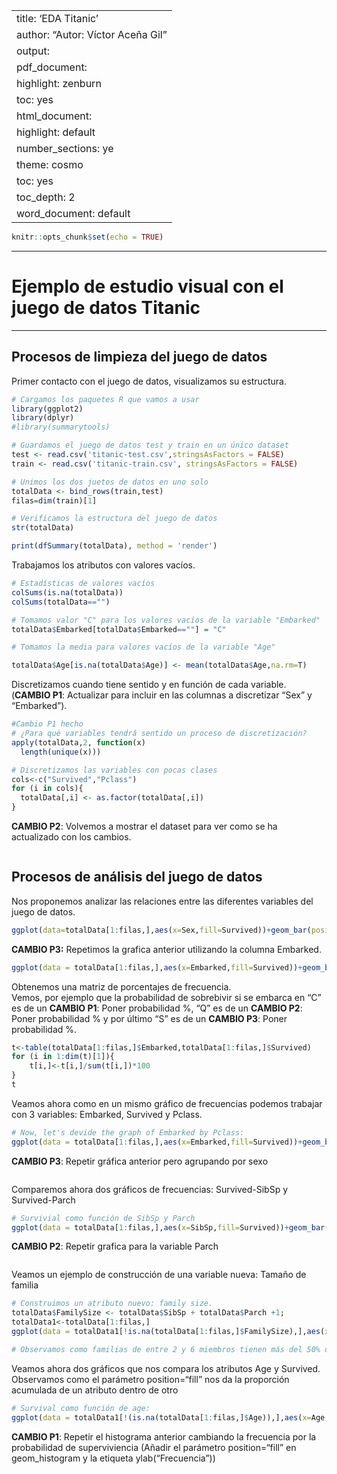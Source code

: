 
---
title: 'EDA Titanic'
author: "Autor: Víctor Aceña Gil"
output:
  pdf_document:
    highlight: zenburn
    toc: yes
  html_document:
    highlight: default
    number_sections: ye
    theme: cosmo
    toc: yes
    toc_depth: 2
  word_document: default
---

```r
knitr::opts_chunk$set(echo = TRUE)
```

******
# Ejemplo de estudio visual con el juego de datos Titanic
******

## Procesos de limpieza del juego de datos

Primer contacto con el juego de datos, visualizamos su estructura.  

```r
# Cargamos los paquetes R que vamos a usar
library(ggplot2)
library(dplyr)
#library(summarytools)

# Guardamos el juego de datos test y train en un único dataset
test <- read.csv('titanic-test.csv',stringsAsFactors = FALSE)
train <- read.csv('titanic-train.csv', stringsAsFactors = FALSE)

# Unimos los dos juetos de datos en uno solo
totalData <- bind_rows(train,test)
filas=dim(train)[1]

# Verificamos la estructura del juego de datos
str(totalData)
```

```r
print(dfSummary(totalData), method = 'render')
```

Trabajamos los atributos con valores vacíos.  

```r
# Estadísticas de valores vacíos
colSums(is.na(totalData))
colSums(totalData=="")

# Tomamos valor "C" para los valores vacíos de la variable "Embarked"
totalData$Embarked[totalData$Embarked==""] = "C"

# Tomamos la media para valores vacíos de la variable "Age"

totalData$Age[is.na(totalData$Age)] <- mean(totalData$Age,na.rm=T)
```

Discretizamos cuando tiene sentido y en función de cada variable. (**CAMBIO P1**: Actualizar para incluir en las columnas a discretizar "Sex" y "Embarked").

```r
#Cambio P1 hecho
# ¿Para qué variables tendrá sentido un proceso de discretización?
apply(totalData,2, function(x) 
  length(unique(x)))

# Discretizamos las variables con pocas clases
cols<-c("Survived","Pclass")
for (i in cols){
  totalData[,i] <- as.factor(totalData[,i])
}
```

**CAMBIO P2**: Volvemos a mostrar el dataset para ver como se ha actualizado con los cambios.
```r

```


## Procesos de análisis del juego de datos

Nos proponemos analizar las relaciones entre las diferentes variables del juego de datos.

```r
ggplot(data=totalData[1:filas,],aes(x=Sex,fill=Survived))+geom_bar(position="fill")+geom_bar(position="fill")

```

**CAMBIO P3:** Repetimos la grafica anterior utilizando la columna Embarked.
```r
ggplot(data = totalData[1:filas,],aes(x=Embarked,fill=Survived))+geom_bar(position="fill")+ylab("Frecuencia")

```

Obtenemos una matriz de porcentajes de frecuencia.  
Vemos, por ejemplo que la probabilidad de sobrebivir si se embarca en "C" es de un **CAMBIO P1**: Poner probabilidad %, "Q" es de un **CAMBIO P2**: Poner probabilidad % y por último "S" es de un **CAMBIO P3**: Poner probabilidad %.

```r
t<-table(totalData[1:filas,]$Embarked,totalData[1:filas,]$Survived)
for (i in 1:dim(t)[1]){
    t[i,]<-t[i,]/sum(t[i,])*100
}
t
```

Veamos ahora como en un mismo gráfico de frecuencias podemos trabajar con 3 variables: Embarked, Survived y Pclass.  

```r
# Now, let's devide the graph of Embarked by Pclass:
ggplot(data = totalData[1:filas,],aes(x=Embarked,fill=Survived))+geom_bar(position="fill")+facet_wrap(~Pclass)
```

**CAMBIO P3**: Repetir gráfica anterior pero agrupando por sexo
```r

```

Comparemos ahora dos gráficos de frecuencias: Survived-SibSp y Survived-Parch

```r
# Survivial como función de SibSp y Parch
ggplot(data = totalData[1:filas,],aes(x=SibSp,fill=Survived))+geom_bar()
```

**CAMBIO P2**: Repetir grafica para la variable Parch
```r

```

Veamos un ejemplo de construcción de una variable nueva: Tamaño de familia

```r

# Construimos un atributo nuevo: family size.
totalData$FamilySize <- totalData$SibSp + totalData$Parch +1;
totalData1<-totalData[1:filas,]
ggplot(data = totalData1[!is.na(totalData[1:filas,]$FamilySize),],aes(x=FamilySize,fill=Survived))+geom_histogram(binwidth =1,position="fill")+ylab("Probabilidad")

# Observamos como familias de entre 2 y 6 miembros tienen más del 50% de posibilidades de supervivencia.  
```

Veamos ahora dos gráficos que nos compara los atributos Age y Survived.  
Observamos como el parámetro position="fill" nos da la proporción acumulada de un atributo dentro de otro

```r
# Survival como función de age:
ggplot(data = totalData1[!(is.na(totalData[1:filas,]$Age)),],aes(x=Age,fill=Survived))+geom_histogram(binwidth =3)
```

**CAMBIO P1**: Repetir el histograma anterior cambiando la frecuencia por la probabilidad de superviviencia (Añadir el parámetro position="fill" en geom_histogram y la etiqueta ylab("Frecuencia"))

```r
```
